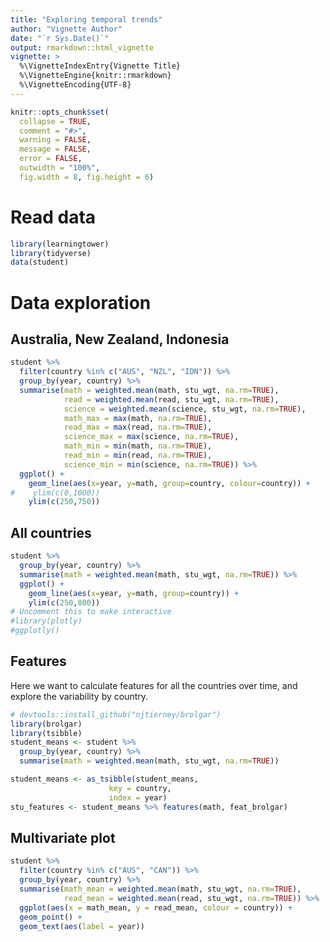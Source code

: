 ```yaml
---
title: "Exploring temporal trends"
author: "Vignette Author"
date: "`r Sys.Date()`"
output: rmarkdown::html_vignette
vignette: >
  %\VignetteIndexEntry{Vignette Title}
  %\VignetteEngine{knitr::rmarkdown}
  %\VignetteEncoding{UTF-8}
---
```


```r
knitr::opts_chunk$set(
  collapse = TRUE,
  comment = "#>",
  warning = FALSE,
  message = FALSE,
  error = FALSE,
  outwidth = "100%",
  fig.width = 8, fig.height = 6)
```


# Read data

```r
library(learningtower)
library(tidyverse)
data(student)
```

# Data exploration
## Australia, New Zealand, Indonesia

```r
student %>% 
  filter(country %in% c("AUS", "NZL", "IDN")) %>%
  group_by(year, country) %>%
  summarise(math = weighted.mean(math, stu_wgt, na.rm=TRUE),
            read = weighted.mean(read, stu_wgt, na.rm=TRUE),
            science = weighted.mean(science, stu_wgt, na.rm=TRUE),
            math_max = max(math, na.rm=TRUE), 
            read_max = max(read, na.rm=TRUE),
            science_max = max(science, na.rm=TRUE),
            math_min = min(math, na.rm=TRUE), 
            read_min = min(read, na.rm=TRUE),
            science_min = min(science, na.rm=TRUE)) %>%
  ggplot() + 
    geom_line(aes(x=year, y=math, group=country, colour=country)) +
#    ylim(c(0,1000))
    ylim(c(250,750))
```

## All countries

```r
student %>% 
  group_by(year, country) %>%
  summarise(math = weighted.mean(math, stu_wgt, na.rm=TRUE)) %>%
  ggplot() + 
    geom_line(aes(x=year, y=math, group=country)) +
    ylim(c(250,800))
# Uncomment this to make interactive
#library(plotly)
#ggplotly()
```

## Features

Here we want to calculate features for all the countries over time, and explore the variability by country.

```r
# devtools::install_github("njtierney/brolgar")
library(brolgar)
library(tsibble)
student_means <- student %>%
  group_by(year, country) %>%
  summarise(math = weighted.mean(math, stu_wgt, na.rm=TRUE)) 

student_means <- as_tsibble(student_means, 
                      key = country, 
                      index = year)
stu_features <- student_means %>% features(math, feat_brolgar)

```

## Multivariate plot

```r
student %>% 
  filter(country %in% c("AUS", "CAN")) %>% 
  group_by(year, country) %>%
  summarise(math_mean = weighted.mean(math, stu_wgt, na.rm=TRUE),
            read_mean = weighted.mean(read, stu_wgt, na.rm=TRUE)) %>%
  ggplot(aes(x = math_mean, y = read_mean, colour = country)) + 
  geom_point() +
  geom_text(aes(label = year))
```
